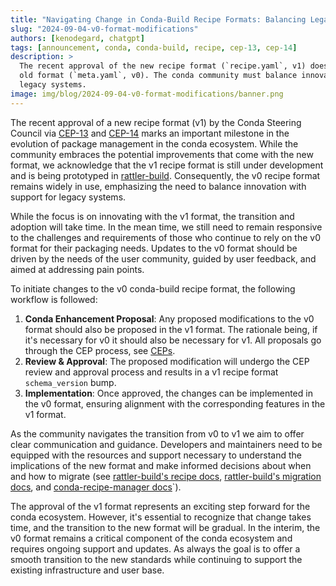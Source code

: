 ```yaml
---
title: "Navigating Change in Conda-Build Recipe Formats: Balancing Legacy and Innovation"
slug: "2024-09-04-v0-format-modifications"
authors: [kenodegard, chatgpt]
tags: [announcement, conda, conda-build, recipe, cep-13, cep-14]
description: >
  The recent approval of the new recipe format (`recipe.yaml`, v1) does not mean the end of the
  old format (`meta.yaml`, v0). The conda community must balance innovation with support for
  legacy systems.
image: img/blog/2024-09-04-v0-format-modifications/banner.png
---
```


[cep-13]: https://github.com/conda/ceps/blob/main/cep-13.md
[cep-14]: https://github.com/conda/ceps/blob/main/cep-14.md
[rattler-build]: https://prefix-dev.github.io/rattler-build/latest/
[ceps]: https://github.com/conda/ceps
[rattler-recipe]: https://prefix-dev.github.io/rattler-build/latest/reference/recipe_file/
[rattler-migration]: https://prefix-dev.github.io/rattler-build/latest/converting_from_conda_build/
[crm]: https://conda-incubator.github.io/conda-recipe-manager/index.html

The recent approval of a new recipe format (v1) by the Conda Steering Council
via [CEP-13][cep-13] and [CEP-14][cep-14] marks an important milestone in the
evolution of package management in the conda ecosystem. While the community
embraces the potential improvements that come with the new format, we
acknowledge that the v1 recipe format is still under development and is
being prototyped in [rattler-build][rattler-build]. Consequently, the v0 recipe
format remains widely in use, emphasizing the need to balance innovation with support
for legacy systems.

<!-- truncate -->

While the focus is on innovating with the v1 format, the transition and adoption
will take time. In the mean time, we still need to remain responsive to the challenges
and requirements of those who continue to rely on the v0 format for their packaging
needs. Updates to the v0 format should be driven by the needs of the user
community, guided by user feedback, and aimed at addressing pain points.

To initiate changes to the v0 conda-build recipe format, the following workflow
is followed:

1. **Conda Enhancement Proposal**: Any proposed modifications to the v0 format should
   also be proposed in the v1 format. The rationale being, if it's necessary for v0
   it should also be necessary for v1. All proposals go through the CEP process,
   see [CEPs][ceps].
2. **Review & Approval**: The proposed modification will undergo the CEP review and
   approval process and results in a v1 recipe format `schema_version` bump.
3. **Implementation**: Once approved, the changes can be implemented in the v0
   format, ensuring alignment with the corresponding features in the v1 format.

As the community navigates the transition from v0 to v1 we aim to offer clear
communication and guidance. Developers and maintainers need to be equipped with the
resources and support necessary to understand the implications of the new format
and make informed decisions about when and how to migrate (see
[rattler-build's recipe docs][rattler-recipe],
[rattler-build's migration docs][rattler-migration], and [conda-recipe-manager docs][crm]`).

The approval of the v1 format represents an exciting step forward for the conda
ecosystem. However, it's essential to recognize that change takes time, and the
transition to the new format will be gradual. In the interim, the v0 format
remains a critical component of the conda ecosystem and requires ongoing
support and updates. As always the goal is to offer a smooth transition to the new
standards while continuing to support the existing infrastructure and user base.

